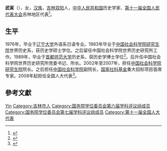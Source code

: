 '''武寅'''（{{bd|1950年|3月9日|}}），女，[[汉族|汉族]]，[[吉林省|吉林]][[双阳|双阳]]人，[[中华人民共和国|中华人民共和国]]历史学家、[[第十一届全国人民代表大会|第十一届全国人民代表大会]]吉林地区代表<ref>{{cite web|author=新华网|title=第十一届全国人大代表|url=http://news.xinhuanet.com/ziliao/2008-03/03/content_7708230.htm?node=36628|publisher=新华网|accessdate=2014-01-07|archive-date=2014-01-10|archive-url=https://web.archive.org/web/20140110211415/http://news.xinhuanet.com/ziliao/2008-03/03/content_7708230.htm?node=36628|dead-url=no}}</ref>。

== 生平 ==
1976年，毕业于[[辽宁大学|辽宁大学]]外语系日语专业。1983年毕业于[[中国社会科学院研究生院|中国社会科学院研究生院]]世界历史系，获历史学硕士学位。之后留任中国社会科学院世界历史研究所工作。1989年，毕业于[[首都师范大学|首都师范大学]]历史系，获历史学博士学位<ref>{{Cite book|title=名师荟萃 中国社会科学院研究生院博士生导师简介 2|last=中国社会科学院研究生院教务处编|first=|publisher=中国经济出版社|year=2005.09|isbn=7-5017-6990-7|location=北京|pages=566}}</ref>。后升任中国社会科学院世界历史研究所党委书记、所长。2002年至2007年，担任[[中国社会科学院研究生院|中国社会科学院研究生院]]院长。之后担任[[中国社会科学院|中国社会科学院]]副院长，[[国家社科基金|国家社科基金]]重大招标项目首席专家。2008年起担任全国人大代表<ref>{{cite news|title=全国人大代表信息-武寅|url= http://210.82.31.1:8084/delegate/viewDelegate.action?dbid=110506|accessdate=2013-04-05|newspaper=全国人大网|archive-url=https://web.archive.org/web/20140306070016/http://www.npc.gov.cn/delegate/viewDelegate.action?dbid=110506|archive-date=2014-03-06|dead-url=yes}}</ref>。

== 參考文獻 ==
{{reflist}}

{{国务院学位委员会第六届学科评议组/历史学}}
{{国务院学位委员会第七届学科评议组/世界史}}

{{Authority control}}
{{DEFAULTSORT:Wu}}
[[Category:武姓|Yin]]
[[Category:吉林市人|Category:吉林市人]]
[[Category:国务院学位委员会第六届学科评议组成员|Category:国务院学位委员会第六届学科评议组成员]]
[[Category:国务院学位委员会第七届学科评议组成员|Category:国务院学位委员会第七届学科评议组成员]]
[[Category:第十一届全国人大代表|Category:第十一届全国人大代表]]